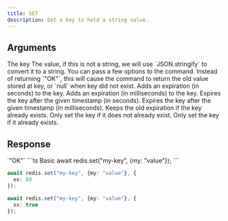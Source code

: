 ```yaml
---
title: SET
description: Set a key to hold a string value.
---
```


## Arguments

<ParamField body="key" type="string" required>
  The key
</ParamField>

<ParamField body="value" type="TValue" required>
  The value, if this is not a string, we will use `JSON.stringify` to convert it
  to a string.
</ParamField>

<ParamField body="opts" type="object">
You can pass a few options to the command.
<Expandable >

  <ParamField body="get" type="boolean">
    Instead of returning `"OK"`, this will cause the command to return the old
    value stored at key, or `null` when key did not exist.
  </ParamField>
  <ParamField body="ex" type="integer">
    Adds an expiration (in seconds) to the key.
  </ParamField>
  <ParamField body="px" type="integer">
    Adds an expiration (in milliseconds) to the key.
  </ParamField>
  <ParamField body="exat" type="integer">
    Expires the key after the given timestamp (in seconds).
  </ParamField>

  <ParamField body="pxat" type="integer">
    Expires the key after the given timestamp (in milliseconds).
  </ParamField>

  <ParamField body="keepTtl" type="boolean">
    Keeps the old expiration if the key already exists.
  </ParamField>

  <ParamField body="nx" type="boolean">
    Only set the key if it does not already exist.
  </ParamField>

  <ParamField body="xx" type="boolean">
    Only set the key if it already exists.
  </ParamField>

  

</Expandable>

</ParamField>

## Response

<ResponseField required>
  `"OK"`
</ResponseField>

<RequestExample>
```ts Basic
await redis.set("my-key", {my: "value"});
```

```ts Expire in 60 seconds
await redis.set("my-key", {my: "value"}, {
  ex: 60
});
```

```ts Only update
await redis.set("my-key", {my: "value"}, {
  xx: true
});
```
</RequestExample>
